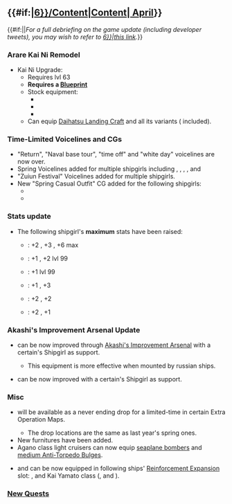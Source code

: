 =={{#if:{{{thread|}}}|[[Partials/Updates/2018_April_{{Ordinal|6}}/Content|Content]]|[[Thread:656959|{{Ordinal|6}} April]]}}==
{{#if:{{{thread|}}}||''For a full debriefing on the game update (including developer tweets), you may wish to refer to 
[[Partials/Updates/2018_April_{{Ordinal|6}}|this link]].''}}

===Arare Kai Ni Remodel===
{{SeasonalGallery|slideshow=true|Arare/Kai Ni}}
*Kai Ni Upgrade: {{ShipLink|Arare/Kai Ni}}
**Requires lvl 63
**'''Requires a [[Medal|Blueprint]]'''
**Stock equipment:
***{{EquipmentLink|12.7cm Twin Gun Mount Model C Kai 2}}
***{{EquipmentLink|61cm Quadruple (Oxygen) Torpedo Mount}}
***{{EquipmentLink|Daihatsu Landing Craft}}
**Can equip [[Daihatsu Landing Craft]] and all its variants ({{EquipmentLink|Special Type 2 Amphibious Tank}} included).
{{clear}}

===Time-Limited Voicelines and CGs===
{{SeasonalGallery|slideshow=true|Murasame/Outing|Murasame/Kai Ni Outing|Yayoi/Outing}}
*"Return", "Naval base tour", "time off" and "white day" voicelines are now over.
*Spring Voicelines added for multiple shipgirls including {{ShipLink|Gambier Bay}}, {{ShipLink|I-400}}, {{ShipLink|Junyou}}, {{ShipLink|Hiyou}}, {{ShipLink|Yukikaze}} and {{ShipLink|Tokitsukaze}}
*"Zuiun Festival" Voicelines added for multiple shipgirls.
*New "Spring Casual Outfit" CG added for the following shipgirls:
**{{ShipLink|Yayoi}}
**{{ShipLink|Murasame}}
{{clear}}
===Stats update===
*The following shipgirl's '''maximum''' stats have been raised:
**{{ShipLink|Asashimo/Kai}}: +2 {{Armor}}, +3 {{Firepower}}, +6 max{{Luck}}
**{{ShipLink|Takanami/Kai}}: +1 {{Firepower}}, +2 lvl 99 {{LOS}}
**{{ShipLink|Asashio/Kai Ni}}: +1 lvl 99 {{LOS}}
**{{ShipLink|Asashio/Kai Ni D}}: +1 {{AA}}, +3 {{Firepower}}
**{{ShipLink|Kasumi/Kai Ni}}: +2 {{Armor}}, +2 {{Firepower}}
**{{ShipLink|Kasumi/Kai Ni B}}: +2 {{AA}}, +1 {{Firepower}}
{{clear}} 
===Akashi's Improvement Arsenal Update===
*{{EquipmentLink|130mm B-13 Twin Gun Mount}} can be now improved through [[Akashi's Improvement Arsenal]] with a certain's Shipgirl as support.
**This equipment is more effective when mounted by russian ships.
*{{EquipmentLink|10cm Twin High-angle Gun Mount Kai + Additional Machine Guns}} can be now improved with a certain's Shipgirl as support.
{{{!}} class="mw-collapsible mw-collapsed wikitable" style="text-align: center; width:100%;"
! colspan="1" {{!}}{{new}}<!--&{{updated}}-->Akashi's Improvement Arsenal: Equipment Tables
{{!}}-
{{!}}{{ImprovementTableKai
|!new
|#
|130mm B-13 Twin Gun Mount
|10cm Twin High-angle Gun Mount Kai + Additional Machine Guns
|custom_row_new_content = <h3>New Equipment</h3>
}}
<!--{{!}}-
{{!}}{{ImprovementTableKai
|!updated
|#
|
|custom_row_updated_content = <h3>Updated Equipment</h3>
}}-->
{{!}}}
{{clear}}
===Misc===
*{{ShipLink|Uzuki}} will be available as a never ending drop for a limited-time in certain Extra Operation Maps.
**The drop locations are the same as last year's spring ones.
*New furnitures have been added.
*Agano class light cruisers can now equip [[List of Seaplanes by stats|seaplane bombers]] and [[List of Anti-Torpedo Bulges by stats|medium Anti-Torpedo Bulges]].
*{{EquipmentLink|10cm Twin High-angle Gun Mount (Carriage)}} and {{EquipmentLink|10cm Twin High-angle Gun Mount Kai + Additional Machine Guns}} can be now equipped in following ships' [[Reinforcement Expansion]] slot: {{ShipLink|Taihou}}, {{ShipLink|Ooyodo}} and Kai Yamato class ({{ShipLink|Yamato/Kai}}, {{ShipLink|Musashi/Kai}} and {{ShipLink|Musashi/Kai Ni}}).
{{clear}}
===[[Quest|New Quests]]===
{{QuestList|
{{Quest
|ID = A87
|Title_JP =  精鋭「第十八駆逐隊」を編成せよ！
|Title_EN = Organise the Elite "18th Destroyer Division"!
|Requirements =Form a Fleet including {{ShipLink|Arare Kai Ni}}, {{ShipLink|Kasumi Kai Ni}}/ {{ShipLink|Kasumi Kai Ni B}}, {{ShipLink|Kagerou Kai}} and {{ShipLink|Shiranui Kai}} .
|Rewards_RSC = 180 / 0 / 180 / 0
|Rewards_Items = choice between<br>[[File:Reinforcement_expansion_064_useitem.png|30px|link=Reinforcement Expansion]][[Reinforcement Expansion]] X 1<br> '''or'''<br>[[File:Furniture fairy.png|30px|link=Furniture]][[Furniture|Furniture Fairy]] X 1
|Note = Requires: ??
}}
{{Quest
|ID = B116
|Title_JP =  「十八駆」、北方海域キス島へ！
|Title_EN = "DesDiv 18", To Kis Island In the Northern Sea!
|Requirements =Sortie a Fleet including {{ShipLink|Arare Kai Ni}}, {{ShipLink|Kasumi Kai Ni}}/{{ShipLink|Kasumi Kai Ni B}}, {{ShipLink|Kagerou Kai}}, {{ShipLink|Shiranui Kai}} and up to two additional ships to world [[3-2]] and clear the boss node with at least an S rank twice.
|Rewards_RSC = 0 / 0 / 480 / 480
|Rewards_Items = choice between <br> {{EquipmentLink|Daihatsu Landing Craft|image=30px}}[[Daihatsu Landing Craft]] X 1<br/>'''''or''''' <br>{{EquipmentLink|10cm Twin High-angle Gun Mount Kai + Additional Machine Guns|image=30px}}[[10cm Twin High-angle Gun Mount Kai + Additional Machine Guns]] X 1 <br/>'''''or''''' <br>[[File:Improvement Materials.png|30px|link=Akashi's_Improvement_Arsenal]] X 5
|Note = Requires: [[Quests#A87|A87]], [[Quests#Bd8|Bd8]]
}}
{{Quest
|ID = C12
|Title_JP = 春季大演習
|Title_EN = Large Scale Spring Training
|Requirements = Get 8 victories in Exercises within the same day.
|Rewards_RSC = 0 / 0 / 1000 / 300
|Rewards_Items = [[File:Food supply ship mamiya.png|30px|link=Fatigue]][[Glossary#Food_supply_ship_Mamiya|"Mamiya"]]×1, <br />[[File:Present box.png|30px|link=Present_Box]][[Present Box|"Present Box"]]×1
|Note = Requires: [[Quests#C2|C2]]
}}
}}